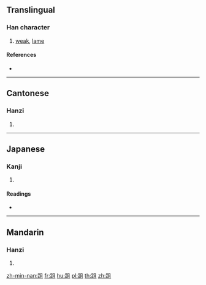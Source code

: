 {{character info/new}}
==Translingual==

===Han character===
{{Han char|rn=157|rad=足|as=05|sn=12|four=67110|canj=RMBM}}

# [[weak]], [[lame]]

====References====
* {{Han ref|kx=1224.020|dkj=37475|dj=1695.260|hdz=63695.020|uh=8DD9|ud=36313|bh=DBF8|bd=56312}}

----

==Cantonese==

===Hanzi===
{{yue-hanzi|jyut=zeoi2|y=jeui2}}

# {{defn|lang=yue|sort=足05}}

----

==Japanese==

===Kanji===
{{ja-kanji|grade=|rs=足05}}

# {{defn|lang=ja|sort=足05}}

====Readings====
* {{ja-readings|on=[[しょ]] (sho), [[じょ]] (jo), [[しゃ]] (sha), [[そ]] (so)|kun=[[ゆきなやむ]] (yukinayamu)|nanori=}}

----

==Mandarin==

===Hanzi===
{{cmn-hanzi|pin=[[jǔ]] ([[ju3]])|wg=chü<sup>3</sup>}}

# {{defn|lang=cmn|sort=足05}}

[[zh-min-nan:跙]]
[[fr:跙]]
[[hu:跙]]
[[pl:跙]]
[[th:跙]]
[[zh:跙]]